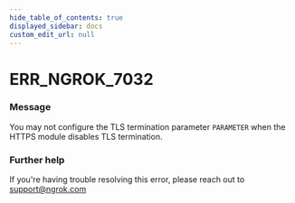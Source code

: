 ```yaml
---
hide_table_of_contents: true
displayed_sidebar: docs
custom_edit_url: null
---
```



# ERR_NGROK_7032

### Message
You may not configure the TLS termination parameter `PARAMETER` when the HTTPS module disables TLS termination.

### Further help
If you're having trouble resolving this error, please reach out to [support@ngrok.com](mailto:support@ngrok.com?subject=Help%20with%20ERR_NGROK_7032)


<ErrorDetails error='err_ngrok_7032' />
